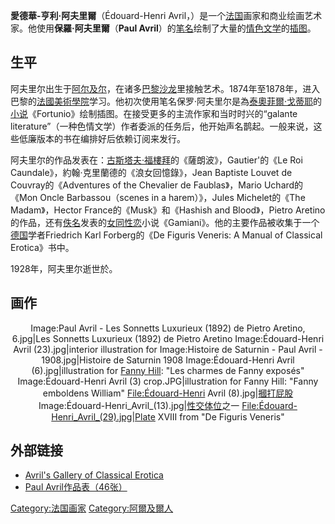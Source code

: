 {{Infobox Artist
| subject_name = 愛德華-亨利·阿夫里爾<br>Édouard-Henri Avril
| birthname = 
| image_name = Édouard-Henri Avril - Maler.jpg
| imagesize = 
| image_caption = 
| english_name = 
| other_name = Paul Avril
| name = 
| sex = 男
| date_of_birth = 1849年5月21日
| place_of_birth = [[File:Flag_of_France.svg|25px]] [[阿爾及利亞歷史#.E6.B3.95.E5.9B.BD.E5.8D.A0.E9.A2.86.E6.97.B6.E6.9C.9F|法屬阿爾及利亞]][[阿尔及尔|阿尔及尔]]
| date_of_death = 1928年7月28日（79歲）
| place_of_death = {{FRA}}[[巴黎|巴黎]]勒蘭西
| nationality = {{FRA}}
| One's domicile = 
| min_jon = [[法国人|法国人]]
| field = [[绘画|绘画]]
| famous works = 
| training = 
| movement = 
| patrons = 
| awards = 
| has_album = 
| album = 
| has_movie = 
| movie = 
| has_teleplay = 
| teleplay = 
| has_theatre = 
| theatre = 
| has_book = 
| book = 
|}}

'''愛德華-亨利·阿夫里爾'''（Édouard-Henri Avril，{{bd|1849年|5月21日|1928年|7月28日|}}）是一个[[法国|法国]]画家和商业绘画艺术家。他使用'''保羅·阿夫里爾'''（'''Paul Avril'''）的[[笔名|笔名]]绘制了大量的[[情色文学|情色文学]]的[[插图|插图]]。

== 生平 ==
阿夫里尔出生于[[阿尔及尔|阿尔及尔]]，在诸多[[巴黎|巴黎]][[沙龙|沙龙]]里接触艺术。1874年至1878年，进入巴黎的[[法國美術學院|法國美術學院]]学习。他初次使用笔名保罗·阿夫里尔是為[[泰奧菲爾·戈蒂耶|泰奧菲爾·戈蒂耶]]的[[小说|小说]]《Fortunio》绘制插图。在接受更多的主流作家和当时时兴的“galante literature”（一种色情文学）作者委派的任务后，他开始声名鹊起。一般来说，这些低廉版本的书在编排好后依赖订阅来发行。

阿夫里尔的作品发表在：[[古斯塔夫·福樓拜|古斯塔夫·福樓拜]]的《薩朗波》，Gautier'的《Le Roi Caundale》，約翰·克里蘭德的《浪女回憶錄》，Jean Baptiste Louvet de Couvray的《Adventures of the Chevalier de Faublas》，Mario Uchard的《Mon Oncle Barbassou（scenes in a harem）》，Jules Michelet的《The Madam》，Hector France的《Musk》和《Hashish and Blood》，Pietro Aretino的作品，还有[[佚名|佚名]]发表的[[女同性恋|女同性恋]]小说《Gamiani》。他的主要作品被收集于一个[[德国|德国]]学者Friedrich Karl Forberg的《De Figuris Veneris: A Manual of Classical Erotica》书中。

1928年，阿夫里尔逝世於{{link-en|勒蘭西|Le Raincy}}。

== 画作 ==
<center>
<!-- NO MORE IMAGES: don't add new images unless they help to understand better the artist's work. If possible, add an explanation -->
<gallery>
Image:Paul Avril - Les Sonnetts Luxurieux (1892) de Pietro Aretino, 6.jpg|Les Sonnetts Luxurieux (1892) de Pietro Aretino
Image:Édouard-Henri Avril (23).jpg|interior illustration for ''{{tsl|en|De_Figuris_Veneris|De Figuris Veneris}}''
Image:Histoire de Saturnin - Paul Avril - 1908.jpg|Histoire de Saturnin 1908
Image:Édouard-Henri Avril (6).jpg|illustration for [[芬妮希爾_(小說)|Fanny Hill]]: "Les charmes de Fanny exposés"
Image:Édouard-Henri Avril (3) crop.JPG|illustration for Fanny Hill: "Fanny emboldens William"
File:Édouard-Henri Avril (8).jpg|[[摑打屁股|摑打屁股]]
Image:Édouard-Henri_Avril_(13).jpg|[[性交体位|性交体位]]之一
File:Édouard-Henri_Avril_(29).jpg|Plate XVIII from "De Figuris Veneris"</gallery>
</center>

==外部链接==
{{commons|Édouard Henri Avril}}
* [http://www.arterotismo.com/PaulAvril/index.htm Avril's Gallery of Classical Erotica] {{Wayback|url=http://www.arterotismo.com/PaulAvril/index.htm |date=20110707164448 }}
* [http://www.eroticabibliophile.com/artists_avril.php Paul Avril作品表（46张）] {{Wayback|url=http://www.eroticabibliophile.com/artists_avril.php |date=20100213093419 }}

{{Authority control}}
{{DEFAULTSORT:Avril, Edouard-Henri}}

[[Category:法国画家|Category:法国画家]]
[[Category:阿爾及爾人|Category:阿爾及爾人]]